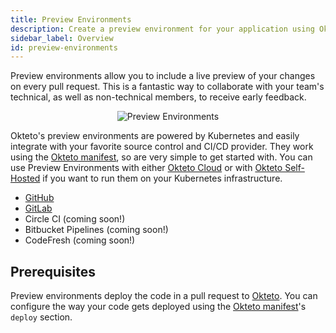 ```yaml
---
title: Preview Environments
description: Create a preview environment for your application using Okteto
sidebar_label: Overview
id: preview-environments
---
```



Preview environments allow you to include a live preview of your changes on every pull request. This is a fantastic way to collaborate with your team's technical, as well as non-technical members, to receive early feedback.

<p align="center"><Image src="/docs/cloud/preview-environments/images/preview-environments.png" alt="Preview Environments" /></p>

Okteto's preview environments are powered by Kubernetes and easily integrate with your favorite source control and CI/CD provider. They work using the [Okteto manifest](/docs/cloud/okteto-cli/#okteto-manifest), so are very simple to get started with.
You can use Preview Environments with either [Okteto Cloud](/docs/cloud) or with [Okteto Self-Hosted](/docs/self-hosted/) if you want to run them on your Kubernetes infrastructure.

- [GitHub](/docs/cloud/preview-environments/preview-environments-github/)
- [GitLab](/docs/cloud/preview-environments/preview-environments-gitlab/)
- Circle CI (coming soon!)
- Bitbucket Pipelines (coming soon!)
- CodeFresh (coming soon!)

## Prerequisites

Preview environments deploy the code in a pull request to [Okteto](/docs/welcome/overview/). You can configure the way your code gets deployed using the [Okteto manifest](/docs/cloud/okteto-cli/#okteto-manifest)'s `deploy` section.
